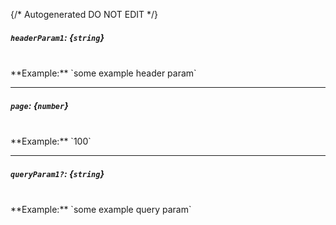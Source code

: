 {/* Autogenerated DO NOT EDIT  */}
##### `headerParam1`: *{`string`}*
<br/>
**Example:** `some example header param`

---
##### `page`: *{`number`}*
<br/>
**Example:** `100`

---
##### `queryParam1?`: *{`string`}*
<br/>
**Example:** `some example query param`


